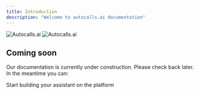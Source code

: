 ```yaml
---
title: Introduction
description: "Welcome to autocalls.ai documentation"
---
```


<img
  className="block dark:hidden"
  src="https://autocalls.ai/ogimage-en.jpg"
  alt="Autocalls.ai"
/>
<img
  className="hidden dark:block"
  src="https://autocalls.ai/ogimage-en.jpg"
  alt="Autocalls.ai"
/>

## Coming soon

Our documentation is currently under construction. Please check back later. In the meantime you can:

<CardGroup cols={1}>
  <Card
    title="Go to the platform"
    icon="arrow-up-right-from-square"
    href="https://app.autocalls.ai/">
    Start building your assistant on the platform
  </Card>
</CardGroup>
